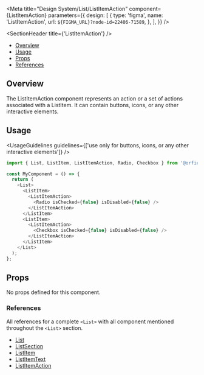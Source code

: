 
<Meta
  title="Design System/List/ListItemAction"
  component={ListItemAction}
  parameters={{
    design: [
      {
        type: 'figma',
        name: 'ListItemAction',
        url: `${FIGMA_URL}?node-id=22406-71589`,
      },
    ],
  }}
/>

<SectionHeader title={'ListItemAction'} />

- [Overview](#overview)
- [Usage](#usage)
- [Props](#props)
- [References](#references)

## Overview

The ListItemAction component represents an action or a set of actions associated with a ListItem. It can contain buttons, icons, or any other interactive elements.

## Usage

<UsageGuidelines guidelines={['use only for buttons, icons, or any other interactive elements']} />

```js
import { List, ListItem, ListItemAction, Radio, Checkbox } from '@orfium/ictinus';

const MyComponent = () => {
  return (
    <List>
      <ListItem>
        <ListItemAction>
          <Radio isChecked={false} isDisabled={false} />
        </ListItemAction>
      </ListItem>
      <ListItem>
        <ListItemAction>
          <Checkbox isChecked={false} isDisabled={false} />
        </ListItemAction>
      </ListItem>
    </List>
  );
};
```

## Props

No props defined for this component.

### References

All references for a complete `<List>` with all component mentioned throughout the `<List>` section.

- [List](?path=/docs/design-system-list-list--list)
- [ListSection](?path=/docs/design-system-list-listsection--normal-list-section)
- [ListItem](?path=/docs/design-system-list-listitem--list-item-compilations)
- [ListItemText](?path=/docs/design-system-list-listitemtext--list-item-text-normal)
- [ListItemAction](?path=/docs/design-system-list-listitemaction--page)
